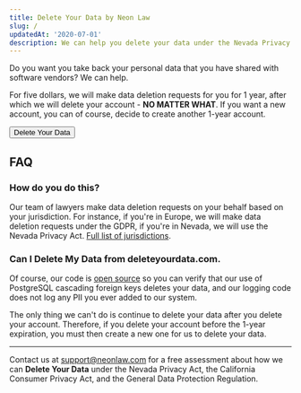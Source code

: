 ```yaml
---
title: Delete Your Data by Neon Law
slug: /
updatedAt: '2020-07-01'
description: We can help you delete your data under the Nevada Privacy Act
---
```


Do you want you take back your personal data that you have shared with
software vendors? We can help.

For five dollars, we will make data deletion requests for you for 1 year, after
which we will delete your account - **NO MATTER WHAT**. If you want a new
account, you can of course, decide to create another 1-year account.

<Button>Delete Your Data</Button>

## FAQ

### How do you do this?

Our team of lawyers make data deletion requests on your behalf based on your
jurisdiction. For instance, if you're in Europe, we will make data deletion
requests under the GDPR, if you're in Nevada, we will use the Nevada Privacy
Act. [Full list of jurisdictions].

### Can I Delete My Data from deleteyourdata.com.

Of course, our code is [open source] so you can verify that our use of
PostgreSQL cascading foreign keys deletes your data, and our logging code does
not log any PII you ever added to our system.

The only thing we can't do is continue to delete your data after you delete your
account. Therefore, if you delete your account before the 1-year expiration, you
must then create a new one for us to delete your data.

---

Contact us at support@neonlaw.com for a free assessment about how we can
**Delete Your Data** under the Nevada Privacy Act, the California Consumer
Privacy Act, and the General Data Protection Regulation.

[open source]: https://github.com/neonlaw/codebase
[full list of jurisdictions]: /jurisdictions
